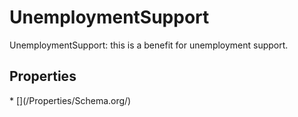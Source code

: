   
# UnemploymentSupport

UnemploymentSupport: this is a benefit for unemployment support.

## Properties

<Grid>
* [](/Properties/Schema.org/)
</Grid>

